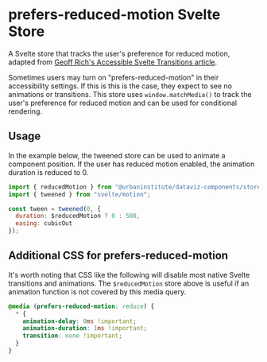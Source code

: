 
<Meta title="stores/reducedMotion" />

# prefers-reduced-motion Svelte Store

A Svelte store that tracks the user's preference for reduced motion, adapted from [Geoff Rich's Accessible Svelte Transitions article](https://geoffrich.net/posts/accessible-svelte-transitions/).

Sometimes users may turn on "prefers-reduced-motion" in their accessibility settings. If this is this is the case, they expect to see no animations or transitions. This store uses `window.matchMedia()` to track the user's preference for reduced motion and can be used for conditional rendering.

## Usage

In the example below, the tweened store can be used to animate a component position. If the user has reduced motion enabled, the animation duration is reduced to 0.

```js
import { reducedMotion } from "@urbaninstitute/dataviz-components/stores";
import { tweened } from "svelte/motion";

const tween = tweened(0, {
  duration: $reducedMotion ? 0 : 500,
  easing: cubicOut
});
```

## Additional CSS for prefers-reduced-motion

It's worth noting that CSS like the following will disable most native Svelte transitions and animations. The `$reducedMotion` store above is useful if an animation function is not covered by this media query.

```css
@media (prefers-reduced-motion: reduce) {
  * {
    animation-delay: 0ms !important;
    animation-duration: 1ms !important;
    transition: none !important;
  }
}
```
